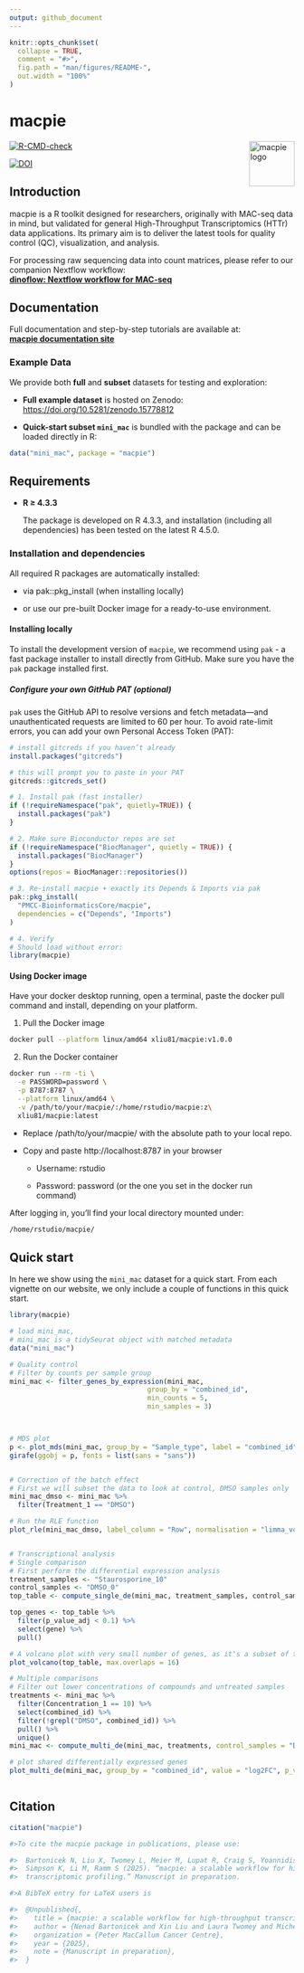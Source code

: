 ```yaml
---
output: github_document
---
```


<!-- README.md is generated from README.Rmd. Please edit that file -->

```r
knitr::opts_chunk$set(
  collapse = TRUE,
  comment = "#>",
  fig.path = "man/figures/README-",
  out.width = "100%"
)
```

# macpie

<img src="docs/logo.png" alt="macpie logo" width="80" style="float:right; margin:0 0 10px 10px;" class="pkgdown-hide"/>



<!-- badges: start -->
[![R-CMD-check](https://github.com/PMCC-BioinformaticsCore/macpie/actions/workflows/r-cmd-check.yaml/badge.svg)](https://github.com/PMCC-BioinformaticsCore/macpie/actions/workflows/r-cmd-check.yaml)

[![DOI](https://zenodo.org/badge/DOI/10.5281/zenodo.15778812.svg)](https://doi.org/10.5281/zenodo.15778812)



<!-- badges: end -->

## Introduction 

macpie is a R toolkit designed for researchers, originally with MAC-seq data in mind, but validated for general High-Throughput Transcriptomics (HTTr) data applications. Its primary aim is to deliver the latest tools for quality control (QC), visualization, and analysis. 

For processing raw sequencing data into count matrices, please refer to our companion Nextflow workflow:  
[**dinoflow: Nextflow workflow for MAC-seq**](https://github.com/PMCC-BioinformaticsCore/dinoflow)


## Documentation

Full documentation and step-by-step tutorials are available at:  
[**macpie documentation site**](https://pmcc-bioinformaticscore.github.io/macpie/articles/macpie.html)




### Example Data

We provide both **full** and **subset** datasets for testing and exploration:

- **Full example dataset** is hosted on Zenodo:  
  [https://doi.org/10.5281/zenodo.15778812](https://doi.org/10.5281/zenodo.15778812)

- **Quick-start subset `mini_mac`** is bundled with the package and can be loaded directly in R:

```r
data("mini_mac", package = "macpie")
```

## Requirements

- **R ≥ 4.3.3**  

  The package is developed on R 4.3.3, and installation (including all dependencies) has been tested on the latest R 4.5.0.



### Installation and dependencies

All required R packages are automatically installed:

- via pak::pkg_install (when installing locally)

- or use our pre-built Docker image for a ready-to-use environment.


#### Installing locally

To install the development version of `macpie`, we recommend using `pak` - a fast package installer to install directly from GitHub. Make sure you have the `pak` package installed first. 

##### Configure your own GitHub PAT (optional)

`pak` uses the GitHub API to resolve versions and fetch metadata—and unauthenticated requests are limited to 60 per hour. To avoid rate-limit errors, you can add your own Personal Access Token (PAT):

```r
# install gitcreds if you haven’t already
install.packages("gitcreds")

# this will prompt you to paste in your PAT
gitcreds::gitcreds_set()

```

``` r
# 1. Install pak (fast installer)
if (!requireNamespace("pak", quietly=TRUE)) {
  install.packages("pak")
}

# 2. Make sure Bioconductor repos are set
if (!requireNamespace("BiocManager", quietly = TRUE)) {
  install.packages("BiocManager")
}
options(repos = BiocManager::repositories())

# 3. Re-install macpie + exactly its Depends & Imports via pak
pak::pkg_install(
  "PMCC-BioinformaticsCore/macpie",
  dependencies = c("Depends", "Imports")
)

# 4. Verify
# Should load without error:
library(macpie)

```



#### Using Docker image

Have your docker desktop running, open a terminal, paste the docker pull command and install, depending on your platform.

1. Pull the Docker image

``` bash
docker pull --platform linux/amd64 xliu81/macpie:v1.0.0

```

2. Run the Docker container
``` bash
docker run --rm -ti \
  -e PASSWORD=password \
  -p 8787:8787 \
  --platform linux/amd64 \
  -v /path/to/your/macpie/:/home/rstudio/macpie:z\
  xliu81/macpie:latest
```

- Replace /path/to/your/macpie/ with the absolute path to your local repo.

- Copy and paste http://localhost:8787 in your browser

  - Username: rstudio
  
  - Password: password (or the one you set in the docker run command)


After logging in, you'll find your local directory mounted under:

``` bash
/home/rstudio/macpie/
```



## Quick start

In here we show using the `mini_mac` dataset for a quick start. From each vignette on our website, we only include a couple of functions in this quick start. 


``` r
library(macpie)

# load mini_mac, 
# mini_mac is a tidySeurat object with matched metadata
data("mini_mac")

# Quality control
# Filter by counts per sample group
mini_mac <- filter_genes_by_expression(mini_mac,
                                  group_by = "combined_id",
                                  min_counts = 5,
                                  min_samples = 3)



# MDS plot
p <- plot_mds(mini_mac, group_by = "Sample_type", label = "combined_id", n_labels = 30)
girafe(ggobj = p, fonts = list(sans = "sans"))


# Correction of the batch effect
# First we will subset the data to look at control, DMSO samples only
mini_mac_dmso <- mini_mac %>%
  filter(Treatment_1 == "DMSO")

# Run the RLE function
plot_rle(mini_mac_dmso, label_column = "Row", normalisation = "limma_voom")


# Transcriptional analysis
# Single comparison
# First perform the differential expression analysis
treatment_samples <- "Staurosporine_10"
control_samples <- "DMSO_0"
top_table <- compute_single_de(mini_mac, treatment_samples, control_samples, method = "limma_voom")

top_genes <- top_table %>%
  filter(p_value_adj < 0.1) %>%
  select(gene) %>%
  pull()

# A volcano plot with very small number of genes, as it's a subset of the full dataset 
plot_volcano(top_table, max.overlaps = 16)

# Multiple comparisons
# Filter out lower concentrations of compounds and untreated samples
treatments <- mini_mac %>%
  filter(Concentration_1 == 10) %>%
  select(combined_id) %>%
  filter(!grepl("DMSO", combined_id)) %>%
  pull() %>%
  unique()
mini_mac <- compute_multi_de(mini_mac, treatments, control_samples = "DMSO_0", method = "limma_voom", num_cores = 1)

# plot shared differentially expressed genes
plot_multi_de(mini_mac, group_by = "combined_id", value = "log2FC", p_value_cutoff = 0.01, direction="up", n_genes = 5, control = "DMSO_0", by="fc")



```

## Citation

```r
citation("macpie")
```

```r 
#>To cite the macpie package in publications, please use:

#>  Bartonicek N, Liu X, Twomey L, Meier M, Lupat R, Craig S, Yoannidis D, Li J, Semple T,
#>  Simpson K, Li M, Ramm S (2025). “macpie: a scalable workflow for high-throughput
#>  transcriptomic profiling.” Manuscript in preparation.

#>A BibTeX entry for LaTeX users is

#>  @Unpublished{,
#>    title = {macpie: a scalable workflow for high-throughput transcriptomic profiling},
#>    author = {Nenad Bartonicek and Xin Liu and Laura Twomey and Michelle Meier and Richard Lupat and Stuart Craig and David Yoannidis and #>Jason Li and Tim Semple and Kaylene J Simpson and Mark X Li and Susanne Ramm},
#>    organization = {Peter MacCallum Cancer Centre},
#>    year = {2025},
#>    note = {Manuscript in preparation},
#>  }
```





